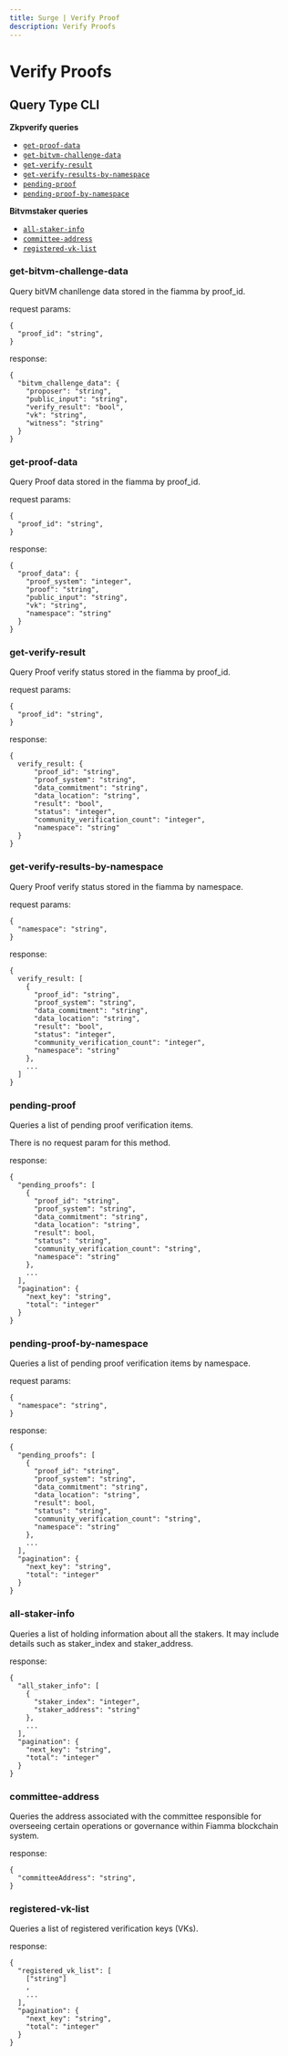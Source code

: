 ```yaml
---
title: Surge | Verify Proof
description: Verify Proofs
---
```


# Verify Proofs

## Query Type CLI

**Zkpverify queries**

- [`get-proof-data`](#get-proof-data)
- [`get-bitvm-challenge-data`](#get-bitvm-challenge-data)
- [`get-verify-result`](#get-verify-result)
- [`get-verify-results-by-namespace`](#get-verify-results-by-namespace)
- [`pending-proof`](#pending-proof)
- [`pending-proof-by-namespace`](#pending-proof-by-namespace)

**Bitvmstaker queries**

- [`all-staker-info`](#all-staker-info)
- [`committee-address`](#committee-address)
- [`registered-vk-list`](#registered-vk-list)

### **get-bitvm-challenge-data**

Query bitVM chanllenge data stored in the fiamma by proof_id.

request params:

```
{
  "proof_id": "string",
}
```

response:

```
{
  "bitvm_challenge_data": {
    "proposer": "string",
    "public_input": "string",
    "verify_result": "bool",
    "vk": "string",
    "witness": "string"
  }
}
```

### **get-proof-data**

Query Proof data stored in the fiamma by proof_id.

request params:

```
{
  "proof_id": "string",
}
```

response:

```
{
  "proof_data": {
    "proof_system": "integer",
    "proof": "string",
    "public_input": "string",
    "vk": "string",
    "namespace": "string"
  }
}
```

### **get-verify-result**

Query Proof verify status stored in the fiamma by proof_id.

request params:

```
{
  "proof_id": "string",
}
```

response:

```
{
  verify_result: {
      "proof_id": "string",
      "proof_system": "string",
      "data_commitment": "string",
      "data_location": "string",
      "result": "bool",
      "status": "integer",
      "community_verification_count": "integer",
      "namespace": "string"
  }
}
```

### **get-verify-results-by-namespace**

Query Proof verify status stored in the fiamma by namespace.

request params:

```
{
  "namespace": "string",
}
```

response:

```
{
  verify_result: [
    {
      "proof_id": "string",
      "proof_system": "string",
      "data_commitment": "string",
      "data_location": "string",
      "result": "bool",
      "status": "integer",
      "community_verification_count": "integer",
      "namespace": "string"
    },
    ...
  ]
}

```

### **pending-proof**

Queries a list of pending proof verification items.

There is no request param for this method.

response:

```
{
  "pending_proofs": [
    {
      "proof_id": "string",
      "proof_system": "string",
      "data_commitment": "string",
      "data_location": "string",
      "result": bool,
      "status": "string",
      "community_verification_count": "string",
      "namespace": "string"
    },
    ...
  ],
  "pagination": {
    "next_key": "string",
    "total": "integer"
  }
}
```

### **pending-proof-by-namespace**

Queries a list of pending proof verification items by namespace.

request params:

```
{
  "namespace": "string",
}
```

response:

```
{
  "pending_proofs": [
    {
      "proof_id": "string",
      "proof_system": "string",
      "data_commitment": "string",
      "data_location": "string",
      "result": bool,
      "status": "string",
      "community_verification_count": "string",
      "namespace": "string"
    },
    ...
  ],
  "pagination": {
    "next_key": "string",
    "total": "integer"
  }
}
```

### **all-staker-info**

Queries a list of holding information about all the stakers. It may include details such as staker_index and staker_address.

response:

```
{
  "all_staker_info": [
    {
      "staker_index": "integer",
      "staker_address": "string"
    },
    ...
  ],
  "pagination": {
    "next_key": "string",
    "total": "integer"
  }
}
```

### **committee-address**

Queries the address associated with the committee responsible for overseeing certain operations or governance within Fiamma blockchain system.

response:

```
{
  "committeeAddress": "string",
}
```

### **registered-vk-list**

Queries a list of registered verification keys (VKs).

response:

```
{
  "registered_vk_list": [
    ["string"]
    ,
    ...
  ],
  "pagination": {
    "next_key": "string",
    "total": "integer"
  }
}
```
